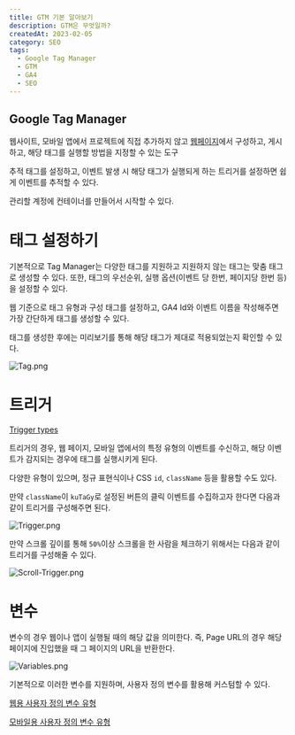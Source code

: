 ---
title: GTM 기본 알아보기
description: GTM은 무엇일까?
createdAt: 2023-02-05
category: SEO
tags:
  - Google Tag Manager
  - GTM
  - GA4
  - SEO
---

## Google Tag Manager

웹사이트, 모바일 앱에서 프로젝트에 직접 추가하지 않고 [웹페이지](https://tagmanager.google.com/)에서 구성하고, 게시하고, 해당 태그를 실행할 방법을 지정할 수 있는 도구

추적 태그를 설정하고, 이벤트 발생 시 해당 태그가 실행되게 하는 트리거를 설정하면 쉽게 이벤트를 추적할 수 있다.

관리할 계정에 컨테이너를 만들어서 시작할 수 있다.

# 태그 설정하기

기본적으로 Tag Manager는 다양한 태그를 지원하고 지원하지 않는 태그는 맞춤 태그로 생성할 수 있다. 또한, 태그의 우선순위, 실행 옵션(이벤트 당 한번, 페이지당 한번 등)을 설정할 수 있다.

웹 기준으로 태그 유형과 구성 태그를 설정하고, GA4 Id와 이벤트 이름을 작성해주면 가장 간단하게 태그를 생성할 수 있다.

태그를 생성한 후에는 미리보기를 통해 해당 태그가 제대로 적용되었는지 확인할 수 있다.

![Tag.png](/images/articles/Basic-of-GTM/Tag.png)

# 트리거

[Trigger types](https://support.google.com/tagmanager/topic/7679108)

트리거의 경우, 웹 페이지, 모바일 앱에서의 특정 유형의 이벤트를 수신하고, 해당 이벤트가 감지되는 경우에 태그를 실행시키게 된다.

다양한 유형이 있으며, 정규 표현식이나 CSS `id`, `className` 등을 활용할 수도 있다.

만약 `className`이 `kuTaGy`로 설정된 버튼의 클릭 이벤트를 수집하고자 한다면 다음과 같이 트리거를 구성해주면 된다.

![Trigger.png](/images/articles/Basic-of-GTM/Trigger.png)

만약 스크롤 깊이를 통해 `50%`이상 스크롤을 한 사람을 체크하기 위해서는 다음과 같이 트리거를 구성해줄 수 있다.

![Scroll-Trigger.png](/images/articles/Basic-of-GTM/Scroll-Trigger.png)

# 변수

변수의 경우 웹이나 앱이 실행될 때의 해당 값을 의미한다. 즉, Page URL의 경우 해당 페이지에 진입했을 때 그 페이지의 URL을 반환한다.

![Variables.png](/images/articles/Basic-of-GTM/Variables.png)

기본적으로 이러한 변수를 지원하며, 사용자 정의 변수를 활용해 커스텀할 수 있다.

[웹용 사용자 정의 변수 유형](https://support.google.com/tagmanager/answer/7683362?hl=ko&ref_topic=9125128)

[모바일용 사용자 정의 변수 유형](https://support.google.com/tagmanager/answer/7683157?hl=ko&ref_topic=9125128)
